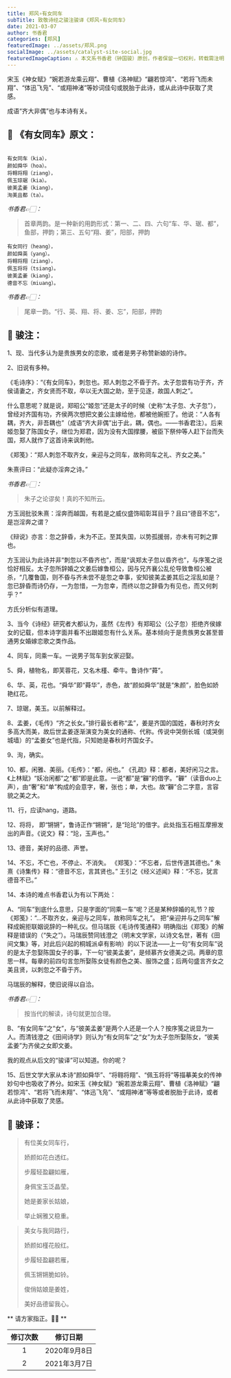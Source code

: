 ```yaml
---
title: 郑风∘有女同车
subTitle: 致敬诗经之骏注骏译《郑风∘有女同车》 
date: 2021-03-07 
author: 书香君
categories: [郑风]
featuredImage: ../assets/郑风.png
socialImage: ../assets/catalyst-site-social.jpg
featuredImageCaption: ⚠️️ 本文系书香君（钟国骏）原创，作者保留一切权利，转载需注明出处。
---
```


宋玉《神女赋》“婉若游龙乘云翔”、曹植《洛神赋》“翩若惊鸿”、“若将飞而未翔”、“体迅飞凫”、“或翔神渚”等妙词佳句或脱胎于此诗，或从此诗中获取了灵感。

成语“齐大非偶”也与本诗有关。

## 🌼 《有女同车》原文：
```

有女同车（kia），
颜如舜华（hoa）。
将翱将翔（ziang），
佩玉琼琚（kia）。
彼美孟姜（kiang），
洵美且都（ta）。

```
*书香君👉🏻：* 

> 首章两韵。是一种新的用韵形式：第一、二、四、六句“车、华、琚、都”，鱼部，押韵；第三、五句“翔、姜”，阳部，押韵

```
有女同行（heang），
颜如舜英（yang）。
将翱将翔（ziang），
佩玉将将（tsiang）。
彼美孟姜（kiang），
德音不忘（miuang）。

```
*书香君👉🏻：* 

> 尾章一韵。“行、英、翔、将、姜、忘”，阳部，押韵

## 🍁️ 骏注：

1、现、当代多认为是贵族男女的恋歌，或者是男子称赞新娘的诗作。

2、旧说有多种。

《毛诗序》：“《有女同车》，刺忽也。郑人刺忽之不昏于齐。太子忽尝有功于齐，齐侯请妻之，齐女贤而不取，卒以无大国之助，至于见逐，故国人刺之”。

什么意思呢？就是说，郑昭公“姬忽”还是太子的时候（史称“太子忽、大子忽”），曾经对齐国有功，齐侯两次想把文姜公主嫁给他，都被他婉拒了。他说：“人各有耦，齐大，非吾耦也”（成语“齐大非偶”出于此，耦，偶也。——书香君注）。后来姬忽娶了陈国女子，继位为郑君，因为没有大国撑腰，被臣下祭仲等人赶下台而失国，郑人就作了这首诗来讽刺他。

《郑笺》：“郑人刺忽不取齐女，亲迎与之同车，故称同车之礼、齐女之美。”

朱熹评曰：“此疑亦淫奔之诗。”

*书香君👉🏻：* 

> 朱子之论谬矣！真的不知所云。

方玉润批驳朱熹：淫奔而越国，有若是之威仪盛饰昭彰耳目乎？且曰“德音不忘”，是岂淫奔之谓？

《辩说》亦言：忽之辞昏，未为不正。至其失国，以势孤援弱，亦未有可刺之罪也。

方玉润认为此诗并非“刺忽以不昏齐也”，而是“讽郑太子忽以昏齐也”，与序笺之说恰好相反。太子忽所辞婚之文姜后嫁鲁桓公，因与兄齐襄公乱伦导致鲁桓公被杀，“几覆鲁国，则不昏与齐未尝不是忽之幸事，安知彼美孟姜其后之淫乱如是？忽已辞昏而诗仍存，一为忽惜，一为忽幸，而终以忽之辞昏为有见也，而又何刺乎？”

方氏分析似有道理。

3、当今《诗经》研究者大都认为，虽然《左传》有郑昭公（公子忽）拒绝齐侯嫁女的记载，但本诗字面并看不出跟姬忽有什么关系。基本倾向于是贵族男女甚至普通男女婚嫁恋歌之类作品。

4、同车，同乘一车。一说男子驾车到女家迎娶。

5、舜，植物名，即芙蓉花，又名木槿、牵牛。鲁诗作“蕣”。

6、华、英，花也。“舜华”即“蕣华”，赤色，故“颜如舜华”就是“朱颜”，脸色如娇艳红花。

7、琼琚，美玉。以前解释过。

8、孟姜，《毛传》“齐之长女。”排行最长者称“孟”，姜是齐国的国姓，春秋时齐女多高大而美，故后世孟姜逐渐演变为美女的通称、代称。传说中哭倒长城（或哭倒城墙）的“孟姜女”也是代指，只知她是春秋时齐国女子。

9、洵，确实。

10、都，闲雅、美丽。《毛传》：“都，闲也。”
《孔疏》释：都者，美好闲习之言。《上林赋》“妖冶闲都”之“都”即是此意。一说“都”是“奲”的借字。“奲”（读音duo上声），由“奢”和“单”构成的会意字，奢，张也；单，大也。故“奲”合二字意，言容貌之美之大。

11、行，应读hang，道路。

12、将将， 即“锵锵”，鲁诗正作“锵锵”，是“玱玱”的借字。此处指玉石相互摩擦发出的声音。《说文》释：“玱，玉声也。”

13、德音，美好的品德、声誉。

14、不忘，不亡也，不停止、不消失。
《郑笺》：“不忘者，后世传道其德也。”
朱熹《诗集传》释：“德音不忘，言其贤也。”
王引之《经义述闻》释：“不忘，犹言德音不已。”

14、本诗的难点书香君认为有以下两处：

A、“同车”到底什么意思，只是字面的“同乘一车”呢？还是某种辞婚的礼节？按《郑笺》：“…不取齐女，亲迎与之同车，故称同车之礼”。
把“亲迎并与之同车”解释成婉拒联姻说辞的一种礼仪。但马瑞辰《毛诗传笺通释》明确指出《郑笺》的解释是错误的（“失之”）。马瑞辰赞同钱澄之（明末文学家，以诗文名世，著有《田间文集》等，对此后兴起的桐城派卓有影响）的以下说法——上一句“有女同车”说的是太子忽娶陈国女子的事，下一句“彼美孟姜”，是倾慕齐女德美之词。两章的意思一样。每章的前四句言忽所娶陈女徒有颜色之美、服饰之盛；后两句盛言齐女之美且贤，以刺忽之不昏于齐。

马瑞辰的解释，使旧说得以自洽。

*书香君👉🏻：* 

> 按当代的解读，诗句就更加合理。

B、“有女同车”之“女”，与“彼美孟姜”是两个人还是一个人？按序笺之说显为一人。而清钱澄之《田间诗学》则认为“有女同车”之“女”为太子忽所娶陈女，“彼美孟姜”为齐侯之女即文姜。

我的观点从后文的“骏译”可以知道。你的呢？

15、后世文学大家从本诗“颜如舜华”、“将翱将翔”、“佩玉将将”等描摹美女的传神妙句中也吸收了养分。如宋玉《神女赋》“婉若游龙乘云翔”、曹植《洛神赋》“翩若惊鸿”、“若将飞而未翔”、“体迅飞凫”、“或翔神渚”等等或者脱胎于此诗，或者从此诗中获取了灵感。

## 🍁️ 骏译：

> 有位美女同车行，
> 
> 娇颜如花白透红。
> 
> 步履轻盈翩如雁，
> 
> 身佩宝玉泛晶莹。
> 
> 她是姜家长姑娘，
> 
> 举止娴雅又稳重。

> 美女与我同路行，
> 
> 娇颜如槿花般红。
> 
> 步履轻盈翩若雁，
> 
> 佩玉锵锵脆如铃。
> 
> 俊俏姑娘是姜姓，
> 
> 美好品德留我心。

** 请方家指正。🙏🏻 **

| 修订次数      | 修订日期 | 
|   :----: |    :----:   | 
| 1    | 2020年9月8日       | 
| 2    | 2021年3月7日       | 
